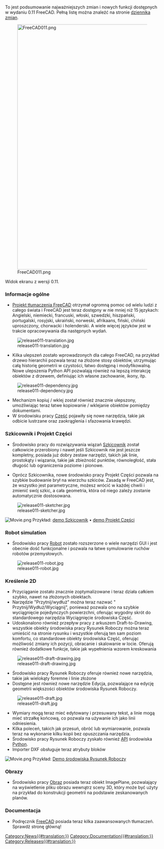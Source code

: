 To jest podsumowanie najważniejszych zmian i nowych funkcji dostępnych w wydaniu 0.11 FreeCAD. Pełną listę można znaleźć na stronie [http://www.freecadweb.org/tracker/changelog_page.php dziennika zmian].

[[Image:FreeCAD011.png|800px]]

Widok ekranu z wersji 0.11.

===Informacje ogólne===

* [http://crowdin.net/project/freecad Projekt tłumaczenia FreeCAD] otrzymał ogromną pomoc od wielu ludzi z całego świata i FreeCAD jest teraz dostępny w nie mniej niż 15 językach: Angielski, niemiecki, francuski, włoski, szwedzki, hiszpański, portugalski, rosyjski, ukraiński, norweski, afrikaans, fiński, chiński uproszczony, chorwacki i holenderski. A wiele więcej języków jest w trakcie opracowywania dla następnych wydań.

[[Image:release011-translation.jpg]]

* Kilka ulepszeń zostało wprowadzonych dla całego FreeCAD, na przykład drzewo hierarchii pozwala teraz na złożone stosy obiektów, utrzymując całą historię geometrii w czystości, łatwo dostępną i modyfikowalną. Nowe ulepszenia Python API pozwalają również na lepszą interakcję obiektów z drzewem, definiując ich własne zachowanie, ikony, itp. 

[[Image:release011-dependency.jpg]]

* Mechanizm kopiuj / wklej został również znacznie ulepszony, umożliwiając teraz łatwe kopiowanie / wklejanie obiektów pomiędzy dokumentami.
* W środowisku pracy [[Part_Workbench/pl|Część]] pojawiły się nowe narzędzia, takie jak odbicie lustrzane oraz zaokrąglenia i sfazowania krawędzi.

===Szkicownik i Projekt Części===

* Środowisko pracy  do rozwiązywania wiązań [[Sketcher_Workbench/pl|Szkicownik]] został całkowicie przerobiony i nawet jeśli Szkicownik nie jest jeszcze kompletny, posiada już dobry zestaw narzędzi, takich jak linie, prostokąty i wiązania, takie jak zbieżność punktów, równoległość, stała długość lub ograniczenia poziome i pionowe.

* Oprócz Szkicownika, nowe środowisko pracy Projekt Części pozwala na szybkie budowanie brył na wierzchu szkiców. Zasadą w FreeCAD jest, że wszystko jest parametryczne, możesz wrócić w każdej chwili i zmienić swój szkic, a cała geometria, która od niego zależy zostanie automatycznie dostosowana.

[[Image:release011-sketcher.jpg]]

[[Image:Movie.png]] Przykład: [http://www.youtube.com/watch?v=hvXupH5bA0E demo Szkicownik] &bull; [http://www.youtube.com/watch?v=7ih9Jp3OAwA demo Projekt Części]

=== Robot simulation ===

* Środowisko pracy [[Robot_Workbench/pl|Robot]] zostało rozszerzone o wiele narzędzi GUI i jest obecnie dość funkcjonalne i pozwala na łatwe symulowanie ruchów robotów przemysłowych.

[[Image:release011-robot.jpg]]

===Kreślenie 2D===

* Przyciąganie zostało znacznie zoptymalizowane i teraz działa całkiem szybko, nawet na złożonych obiektach.
* Narzędzie "Przytnij/wydłuż" można teraz nazwać " Przytnij/Wydłuż/Wyciągnij", ponieważ pozwala ono na szybkie wyciągnięcie pojedynczych powierzchni, oferując wygodny skrót do standardowego narzędzia Wyciągnięcie środowiska Część.
* Udoskonalono również przepływ pracy z arkuszem Draft-to-Drawing, wszystkie obiekty środowiska pracy Rysunek Roboczy można teraz umieścić na stronie rysunku i wszystkie oferują ten sam poziom komfortu, co standardowe obiekty środowiska Część, oferując możliwość zmiany ich pozycji, obracanie i skalowanie w locie. Oferują również dodatkowe funkcje, takie jak wypełnienia wzorem kreskowania 

[[Image:release011-draft-drawing.jpg]]

* Środowisko pracy Rysunek Roboczy oferuje również nowe narzędzia, takie jak wielokąty foremne i linie złożone
* Dostępne jest również nowe narzędzie Edycja, pozwalające na edycję geometrii większości obiektów środowiska Rysunek Roboczy.

[[Image:release011-draft.jpg]]

* Wymiary mogą teraz mieć edytowany i przesuwany tekst, a linie mogą mieć strzałkę końcową, co pozwala na używanie ich jako linii odniesienia.
* Kilka poleceń, takich jak przesuń, obróć lub wymiarowanie, pozwala teraz na wykonanie kilku kopii bez opuszczania narzędzia.
* Środowisko pracy Rysunek Roboczy zyskało również [[Draft_API/pl|API]] środowiska [[Python/pl|Python]].
* Importer DXF obsługuje teraz atrybuty bloków

[[Image:Movie.png]] Przykład: [http://www.youtube.com/watch?v=Q7cG-LQK8Ps Demo środowiska Rysunek Roboczy]

===Obrazy===

* Środowisko pracy [[Image_Workbench/pl|Obraz]] posiada teraz obiekt ImagePlane, pozwalający na wyświetlenie pliku obrazu wewnątrz sceny 3D, który może być użyty na przykład do konstrukcji geometrii na podstawie zeskanowanych planów.

{{Top}}

===Documentacja===

* Podręcznik [[Online_Help_Toc/pl|FreeCAD]] posiada teraz kilka zaawansowanych tłumaczeń. Sprawdź stronę główną!


{{languages/pl | {{en|Release_notes_0.11}} {{de|Release_notes_0.11/de}} {{es|Release_notes_0.11/es}} {{fr|Release_notes_0.11/fr}} {{it|Release_notes_0.11/it}} {{ru|Release_notes_0.11/ru}} }}


[[Category:News{{#translation:}}]]
[[Category:Documentation{{#translation:}}]]
[[Category:Releases{{#translation:}}]]